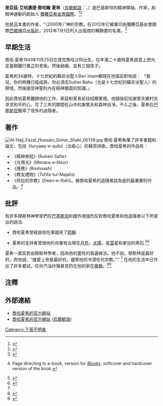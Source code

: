 {{粗劣翻譯}}

{{noteTA
|1=zh-hans:卡拉奇; zh-cn:卡拉奇; zh-tw:喀拉蚩; zh-hk:卡拉奇;
}}
{{Infobox Person
|name=里亞茲·艾哈邁德·喬哈爾·夏希
|image=[[File:Sarkar_(608).jpg|240px]]
|image_size=
|caption=在1997年，喬哈爾·夏希於[[巴基斯坦|巴基斯坦]][[卡拉奇|卡拉奇]]祝福[[什葉派|什葉派]]
|birth_name=
|birth_date=1941年11月25日
|birth_place=[[英屬印度|英屬印度]][[拉瓦爾品第|拉瓦爾品第]]
|death_date=
|death_place=
|death_cause=
|known_for=宗教精神領袖
|nationality={{PAK}}
|religion=
}}
'''里亞茲·艾哈邁德·喬哈爾·夏希'''（[[烏爾都語|烏爾都語]]：{{lang|ur|ریاض احمدگوھرشاہی}}，{{bd|1941年|11月25日}}）是巴基斯坦的精神領袖，作家，和精神運動的創始人 [[w:Messiah_Foundation_International|彌賽亞基金會國際]]。<ref name="Island3">{{Citation| last = Perera| first = Suresh| title = 'The practice of rituals alone does not initiate the heart with divine love’| newspaper = The Island| date = 24 December 2011| url =http://www.island.lk/index.php?page_cat=article-details&page=article-details&code_title=41850| accessdate = 13 July 2013}}</ref><ref name="ForewordMFI">{{cite web| title = Foreword| url = http://www.goharshahi.us/mehdi-foundation-international/| accessdate = 13 July 2013| archive-date = 2013-06-29| archive-url = https://web.archive.org/web/20130629061343/http://www.goharshahi.us/mehdi-foundation-international/| dead-url = no}}</ref>

他是這本書的作者，“（2000年）”神的宗教。在2012年它被重印由彌賽亞基金會國際[[巴爾博亞出版社|巴爾博亞出版社]]。2012年7月1日列入出版商的暢銷書的名單。<ref>{{Citation | title= Balboa Press Best Sellers | url= http://bookstore.balboapress.com/Products/CategoryCenter/BABEST/Best-Sellers.aspx | accessdate= 1 July 2012 | deadurl= yes | archiveurl= https://web.archive.org/web/20120701124154/http://bookstore.balboapress.com/Products/CategoryCenter/BABEST/Best-Sellers.aspx | archivedate=2012-07-01}}</ref> 

== 早期生活 ==


喬哈·夏希1941年11月25日在德克喬哈沙阿出生。在年滿二十歲時夏希就當上熒光定量鋼鐵行業之的老板。然後結婚，並有三個孩子。

夏希約34歲時，十七世紀的蘇非派聖人Bari Imam顯現在他面前對他說： 「我兒，你的時機已經成熟，你必須去Sultan Bahu（也是十七世紀的蘇非派聖人）的祭壇，然後接受神聖的內在精神層面的知識。」

因此喬哈夏希離開他的工作、家庭和家長前往紹爾果德。他隨後前往謝里夫鄉村去寻求和平的心，花了三年的期間在山中的謝里夫和森林自淨。不久之後，夏希在[[巴基斯坦|巴基斯坦]]獲得了很多的追隨者。

== 著作 ==
[[File:Al-Hajj_Fazal_Hussain_Gohar_Shahi_00139.jpg|right]]
喬哈·夏希執筆了許多書籍和論文，包括《turyaaq-e-qulb》（治瘉心）的蘇菲詩歌。喬哈夏希的作品有：
* 《精神旅程》(Ruhani Safar)
* 《光塔光》(Menara-e-Noor) 
* 《感應》(Roshnash)
* 《教友禮物》(Tuhfa-tul-Majalis)
* 《阿拉的宗教》(Deen-e-Illahi)。被喬哈夏希的追隨者認為是的最重要的作品。<ref name="Deen_e_illahi_english">{{cite web| last = Staff | first = | title = The Religion of God - Divine Love  | publisher = Balboa Press| date =  | url = http://www.thereligionofgod.com/  | accessdate = 29 June 2012}} Page directing to e-book,  version for [[iBooks|iBooks]], softcover and hardcover version of the book.</ref>

== 批評 ==

有許多穆斯林神學家們在[[巴基斯坦|巴基斯坦]]和國外很強烈反對喬哈夏希和他追隨者以下所提出的說法:

* 喬哈夏希曾經說他在美國見了[[耶穌|耶穌]].<ref name=GoharJesus>{{cite web|title=Return of Lord Jesus: Lord Jesus meets Lord Gohar Shahi in America|url=http://www.goharshahi.us/index.php?/about/meeting-with-jesus/|accessdate=1 July 2012|deadurl=yes|archiveurl=https://web.archive.org/web/20130522005656/http://www.goharshahi.us/index.php?%2Fabout%2Fmeeting-with-jesus%2F|archivedate=2013年5月22日}} 
</ref>
* 夏希的支持者曾說他的肖像有出現在[[月亮|月亮]]，[[太陽|太陽]]，[[星雲星|星雲星]]和麥加的黑石.<ref name="hrrpt">{{cite web|url=http://www.state.gov/g/drl/rls/hrrpt/2000/sa/710.htm|title=Country Reports on Human Rights Practices by United States of America|publisher=[[U.S._Department_of_State|U.S. Department of State]]|date=23 February 2003|accessdate=7 March 2010|archive-url=https://web.archive.org/web/20080614111537/http://www.state.gov/g/drl/rls/hrrpt/2000/sa/710.htm|archive-date=2008-06-14|dead-url=yes}}</ref><ref>{{cite web| title =Divine Signs| url = http://www.goharshahi.us/divine-signs/| accessdate = 16 July 2013}}</ref>

夏希一直反對由穆斯林學者，因為他的靈性的普遍做法。他不說，穆斯林是最好的，而他說，“誰愛上帝是最好的，儘管他的冷漠任何宗教。”." <ref name="Deen_e_illahi_english"/> 在他的生活中已作出了許多嘗試。任何汽油炸彈甚至扔在他的家在[[曼聯|曼聯]]。<ref>{{cite book|title=The Religion of God|last=Gohar Shahi|first=Riaz Ahmed|year=2000|publisher=Balba Press|location=United States|isbn=978-1-45254-908-8|pages=xi|accessdate=13 July 2013|url=http://bookstore.balboapress.com/Products/SKU-000528516/the-religion-of-god-divine-love.aspx|archive-date=2012-06-29|archive-url=https://web.archive.org/web/20120629102551/http://bookstore.balboapress.com/Products/SKU-000528516/the-religion-of-god-divine-love.aspx|dead-url=no}}</ref><ref name="Attempts">{{cite web|url=http://www.geocities.com/athens/acropolis/2717/page3.html|title=Who is Holiness|publisher=via Yahoo Geocities|accessdate=9 March 2010|archiveurl=https://web.archive.org/web/20011123051444/http://www.geocities.com/athens/acropolis/2717/page3.html|archivedate=2001-11-23|deadurl=yes}}</ref>

== 注釋 ==
<div class="references-small">
<references />
</div>
{{Authority control}}
{{DEFAULTSORT:Gohar Shahi, Riaz Ahmed}}

== 外部連結 ==
{{sisterlinks|Riaz Ahmed Gohar Shahi|s=Author:里亞茲·艾哈邁德·喬哈爾·夏希}}
* [http://www.goharshahi.com 喬哈夏希的官方網站] {{Wayback|url=http://www.goharshahi.com/ |date=20161027234427 }} {{en}}
* [http://www.goharshahi.pk 喬哈夏希的官方網站] ([[烏爾都語|烏爾都語]])


{{DEFAULTSORT:Gohar Shahi, Riaz Ahmed}}
[[Category:下落不明者|Category:下落不明者]]